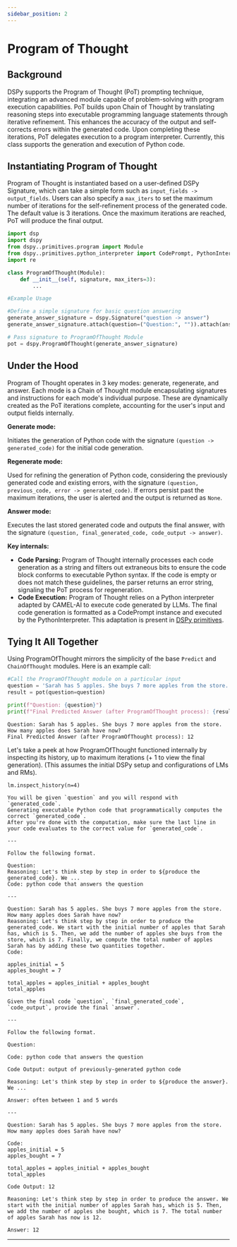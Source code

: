 ```yaml
---
sidebar_position: 2
---
```



# Program of Thought

## Background

DSPy supports the Program of Thought (PoT) prompting technique, integrating an advanced module capable of problem-solving with program execution capabilities. PoT builds upon Chain of Thought by translating reasoning steps into executable programming language statements through iterative refinement. This enhances the accuracy of the output and self-corrects errors within the generated code. Upon completing these iterations, PoT delegates execution to a program interpreter. Currently, this class supports the generation and execution of Python code.

## Instantiating Program of Thought 

Program of Thought is instantiated based on a user-defined DSPy Signature, which can take a simple form such as `input_fields -> output_fields`. Users can also specify a `max_iters` to set the maximum number of iterations for the self-refinement process of the generated code. The default value is 3 iterations. Once the maximum iterations are reached, PoT will produce the final output.

```python
import dsp
import dspy
from dspy..primitives.program import Module
from dspy..primitives.python_interpreter import CodePrompt, PythonInterpreter
import re

class ProgramOfThought(Module):
    def __init__(self, signature, max_iters=3):
        ...
```

```python
#Example Usage

#Define a simple signature for basic question answering
generate_answer_signature = dspy.Signature("question -> answer")
generate_answer_signature.attach(question=("Question:", "")).attach(answer=("Answer:", "often between 1 and 5 words"))

# Pass signature to ProgramOfThought Module
pot = dspy.ProgramOfThought(generate_answer_signature)
```

## Under the Hood

Program of Thought operates in 3 key modes: generate, regenerate, and answer. Each mode is a Chain of Thought module encapsulating signatures and instructions for each mode's individual purpose. These are dynamically created as the PoT iterations complete, accounting for the user's input and output fields internally.

**Generate mode:**

Initiates the generation of Python code with the signature `(question -> generated_code)` for the initial code generation.

**Regenerate mode:**

Used for refining the generation of Python code, considering the previously generated code and existing errors, with the signature `(question, previous_code, error -> generated_code)`. If errors persist past the maximum iterations, the user is alerted and the output is returned as `None`.

**Answer mode:**

Executes the last stored generated code and outputs the final answer, with the signature `(question, final_generated_code, code_output -> answer)`.

**Key internals:**
- **Code Parsing:**
    Program of Thought internally processes each code generation as a string and filters out extraneous bits to ensure the code block conforms to executable Python syntax. If the code is empty or does not match these guidelines, the parser returns an error string, signaling the PoT process for regeneration.
- **Code Execution:**
    Program of Thought relies on a Python interpreter adapted by CAMEL-AI to execute code generated by LLMs. The final code generation is formatted as a CodePrompt instance and executed by the PythonInterpreter. This adaptation is present in [DSPy primitives](https://github.com/stanfordnlp/dspy/blob/main/dspy/primitives/python_interpreter.py).

## Tying It All Together
Using ProgramOfThought mirrors the simplicity of the base `Predict` and `ChainOfThought` modules. Here is an example call:

```python
#Call the ProgramOfThought module on a particular input
question = 'Sarah has 5 apples. She buys 7 more apples from the store. How many apples does Sarah have now?'
result = pot(question=question)

print(f"Question: {question}")
print(f"Final Predicted Answer (after ProgramOfThought process): {result.answer}")
```
```
Question: Sarah has 5 apples. She buys 7 more apples from the store. How many apples does Sarah have now?
Final Predicted Answer (after ProgramOfThought process): 12
```

Let's take a peek at how ProgramOfThought functioned internally by inspecting its history, up to maximum iterations (+ 1 to view the final generation). (This assumes the initial DSPy setup and configurations of LMs and RMs). 

`lm.inspect_history(n=4)`

```
You will be given `question` and you will respond with `generated_code`.
Generating executable Python code that programmatically computes the correct `generated_code`.
After you're done with the computation, make sure the last line in your code evaluates to the correct value for `generated_code`.

---

Follow the following format.

Question: 
Reasoning: Let's think step by step in order to ${produce the generated_code}. We ...
Code: python code that answers the question

---

Question: Sarah has 5 apples. She buys 7 more apples from the store. How many apples does Sarah have now?
Reasoning: Let's think step by step in order to produce the generated_code. We start with the initial number of apples that Sarah has, which is 5. Then, we add the number of apples she buys from the store, which is 7. Finally, we compute the total number of apples Sarah has by adding these two quantities together.
Code: 

apples_initial = 5
apples_bought = 7

total_apples = apples_initial + apples_bought
total_apples

Given the final code `question`, `final_generated_code`, `code_output`, provide the final `answer`.

---

Follow the following format.

Question: 

Code: python code that answers the question

Code Output: output of previously-generated python code

Reasoning: Let's think step by step in order to ${produce the answer}. We ...

Answer: often between 1 and 5 words

---

Question: Sarah has 5 apples. She buys 7 more apples from the store. How many apples does Sarah have now?

Code:
apples_initial = 5
apples_bought = 7

total_apples = apples_initial + apples_bought
total_apples

Code Output: 12

Reasoning: Let's think step by step in order to produce the answer. We start with the initial number of apples Sarah has, which is 5. Then, we add the number of apples she bought, which is 7. The total number of apples Sarah has now is 12.

Answer: 12

```

***

<AuthorDetails name="Arnav Singhvi"/>